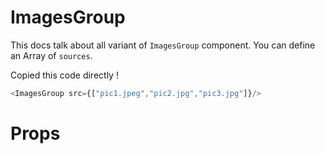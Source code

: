 

<Meta title="Atoms | ImagesGroup" component={ImagesGroup} />

# ImagesGroup

This docs talk about all variant of `ImagesGroup` component.  You can define an Array of `sources`.

<Preview>
  <Story name="Default">
    <Default/>
  </Story>
</Preview>


Copied this code directly !

  ```javascript
  <ImagesGroup src={["pic1.jpeg","pic2.jpg","pic3.jpg"]}/>
  ```

# Props

<Props of={ImagesGroup} />